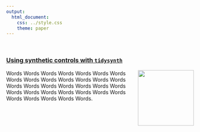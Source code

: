 ```yaml
---
output: 
  html_document:
    css: ../style.css
    theme: paper 
---
```



<br>

### [**Using synthetic controls with `tidysynth`**]() 
<img src="Posts/archive/2020-05-24-using-tidysynth/figures/tidysynth-logo.png" align="right" width="150" /> Words Words Words Words Words Words Words Words Words Words Words Words Words Words Words Words Words Words Words Words Words Words Words Words Words Words Words Words Words Words Words Words Words.